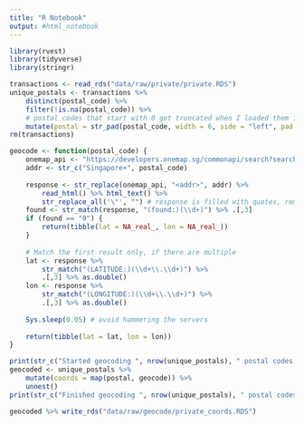 ```yaml
---
title: "R Notebook"
output: #html_notebook
---
```


```r
library(rvest)
library(tidyverse)
library(stringr)

```

```r
transactions <- read_rds("data/raw/private/private.RDS")
unique_postals <- transactions %>% 
    distinct(postal_code) %>% 
    filter(!is.na(postal_code)) %>% 
    # postal codes that start with 0 got truncated when I loaded them in as integers
    mutate(postal = str_pad(postal_code, width = 6, side = "left", pad = "0"))
rm(transactions)
```

```r
geocode <- function(postal_code) {
    onemap_api <- "https://developers.onemap.sg/commonapi/search?searchVal=<addr>&returnGeom=Y&getAddrDetails=Y&pageNum=1"
    addr <- str_c("Singapore+", postal_code)
    
    response <- str_replace(onemap_api, "<addr>", addr) %>% 
        read_html() %>% html_text() %>% 
        str_replace_all('\"', "") # response is filled with quotes, remove them
    found <- str_match(response, "(found:)(\\d+)") %>% .[,3]
    if (found == "0") {
        return(tibble(lat = NA_real_, lon = NA_real_))
    }
    
    # Match the first result only, if there are multiple
    lat <- response %>% 
        str_match("(LATITUDE:)(\\d+\\.\\d+)") %>% 
        .[,3] %>% as.double()
    lon <- response %>% 
        str_match("(LONGITUDE:)(\\d+\\.\\d+)") %>% 
        .[,3] %>% as.double()
    
    Sys.sleep(0.05) # avoid hammering the servers
    
    return(tibble(lat = lat, lon = lon)) 
}
```

```r
print(str_c("Started geocoding ", nrow(unique_postals), " postal codes at ", Sys.time()))
geocoded <- unique_postals %>% 
    mutate(coords = map(postal, geocode)) %>% 
    unnest()
print(str_c("Finished geocoding ", nrow(unique_postals), " postal codes at ", Sys.time()))
```

```r
geocoded %>% write_rds("data/raw/geocode/private_coords.RDS")
```

